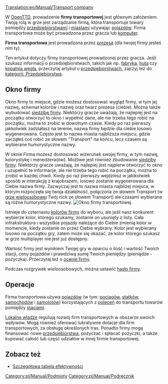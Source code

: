 [[Translation:en/Manual/Transport company]]

W [[pl/Manual/Main Page|OpenTTD]], prowadzenie '''firmy transportowej''' jest głównym założeniem. Twoją rolą w grze jest zarządzanie firmą, która transportuje towary pomiędzy [[pl/Manual/Przedsiębiorstwa|przedsiębiorstwami]] i [[pl/Manual/Miasta|miastami]] używając [[pl/Manual/Pojazdy|pojazdów]]. Firma transportowa może być prowadzona przez gracza lub [[pl/Archive/Unmapped/Ustawienia/Rywale|komputer]].

'''Firma transportowa''' jest prowadzona przez [[pl/Archive/Manual/Prezes firmy transportowej|prezesa]] (dla twojej firmy jesteś nim ty).

Ten artykuł dotyczy firmy transportowej prowadzonej przez gracza. Jeśli szukasz informacji o przedsiębiorstwach, takich jak np. [[pl/Manual/Base Set/Industries/Fabryka|fabryka]], [[pl/Manual/Base Set/Industries/Huta|huta]] czy [[pl/Manual/Base Set/Industries/Kopalnia węgla|kopalnia węgla]], przeczytaj artykuł o [[pl/Manual/Przedsiębiorstwa|przedsiębiorstwach]], zajrzyj też do [[:Category:pl/Manual/Przedsiębiorstwa|kategorii: Przedsiębiorstwa]].

==Okno firmy==
Okno firmy to miejsce, gdzie możesz dostosować wygląd firmy, w tym jej nazwę, schemat kolorów i nazwę oraz twarz prezesa (ciebie). Można także wybudować [[pl/Archive/Manual/Siedziba firmy|siedzibę firmy]]. Niektórzy gracze uważają, że najlepiej jest na początku otworzyć to okno i wypełnić dane, ale nie trzeba tego robić na początku, można to zrobić w dowolnym czasie. Kiedy po raz pierwszy jakkolwiek zadziałasz na terenie, nazwa firmy będzie dla ciebie losowo wygenerowana. Często jest to nazwa miasta najbliższa miejscu, gdzie zacząłeś coś robić ze słowem "Transport" na końcu, lecz czasem są wybierane humorystyczne nazwy.

W oknie Firma możesz dostosować wizerunek swojej firmy, w tym nazwę, kolorystykę i menedżera(ów). Możliwe jest również zbudowanie [[pl/Archive/Manual/Siedziba firmy|siedziby firmy]]. Niektórzy gracze uważają, że najlepiej jest najpierw otworzyć to okno i uzupełnić te informacje, ale nie trzeba tego robić na początku, można to zrobić w każdej chwili. Kiedy po raz pierwszy wejdziesz w jakikolwiek sposób w interakcję z krajobrazem, losowo zostanie wygenerowana dla Ciebie nazwa firmy. Zazwyczaj jest to nazwa miasta najbliżej miejsca, w którym rozpoczęła się twoja działalność, połączona ze słowem Transport (w [[pl/Manual/Gra wieloosobowa|grze wieloosobowej]] Twój nick ze słowem Transport) ale czasami wybierane są różne humorystyczne nazwy. 
[[File:pl/Manual/OknoFirmyPL.png|center|frame|Okno firmy transportowej.]]

Istnieje do czternastu [[pl/Archive/Manual/Kolory firmy|kolorów firmy]] do wyboru, ale jeśli nasz konkurent wybierze kolor, którego szukamy, zostanie on usunięty z listy. Cała infrakstruktura i wszystkie pojazdy należące do Ciebie zmienią kolor w momencie, kiedy zostanie on przez Ciebie wybrany. Kolor jest wybierany losowo na początku gry, zatem może się okazać, że kolor którego szukasz w grze multiplayer nie jest już dostępny.

Wartość firmy jest wynikiem Twojej gry w oparciu o ilość i wartość Twoich stacji, ceny pojazdów i prawdziwą sumę Twoich pieniędzy (pieniądze - pożyczka). Przeczytaj też o [[pl/Manual/Game Mechanics/Main Page|ocenie firmy]]. 

Podczas rozgrywek wieloosobowych, można ustawić [[pl/Archive/Manual/Hasło firmy|hasło firmy]].

==Operacje==
Firma transportowa używa [[pl/Manual/Pojazdy|pojazdów]] (w tym: [[pl/Manual/Pociągi|pociągów]], [[pl/Manual/Statki|statków]], [[pl/Manual/Pojazdy drogowe|samochodów]] i [[pl/Manual/Samoloty|samolotów]]) korzystających z [[pl/Manual/Polecenia|poleceń]] do transportu towarów pomiędzy [[pl/Manual/Stacje|stacjami]]. 

[[pl/Manual/Władze lokalne|Lokalne władze]] regulują rozwój firm transportowych w obszarze swoich wpływów. Mogą również oferować lukratywne dotacje dla firm transportowych, za obsługę określonych tras. Ponadto firmy mogą finansować nowe [[pl/Manual/Przedsiębiorstwa|przedsiębiorstwa]], pożyczać i spłacać pożyczki, a także kupować całość lub część udziałów w innej firmie transportowej. 

==Zobacz też==
*[[pl/Manual/Szczegółowa tabela efektywności|Szczegółowa tabela efektywności]]

[[Category:pl/Manual/Podmioty]]
[[Category:pl/Manual/Podręcznik]]